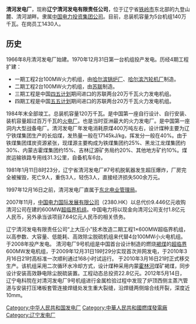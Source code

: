 {{expand|time=2013-08-21T05:07:34+00:00}}
{{unreferenced|time=2013-08-21T05:07:34+00:00}}
'''清河发电厂'''，现称'''辽宁清河发电有限责任公司'''，位于辽宁省[[铁岭市|铁岭市]]东北部的九登山麓、清河湖畔。隶属[[中国电力投资集团公司|中国电力投资集团公司]]。目前，总装机容量为5台机组140万千瓦。在岗员工1430人。
 
==历史==
1966年8月清河发电厂始建。1970年12月31日第一台机组投产发电。历经4期工程扩建：
*一期工程2台100MW火力机组，由[[哈尔滨锅炉厂|哈尔滨锅炉厂]]、[[哈尔滨汽轮机厂|哈尔滨汽轮机厂]]制造。
*二期工程2台100MW火力机组，由[[苏联|苏联]]制造。
*三期工程是中国[[四五计划|四五计划]]期间进口的苏联两台20万千瓦火力发电机组。
*四期工程是中国[[五五计划|五五计划]]期间进口的苏联两台20万千瓦火力发电机组。
1984年末全部竣工。总装机容量120万千瓦。是中国第一座自行设计、自行安装、装机容量超过百万千瓦的[[火电厂|火电厂]]。也是当时亚洲最大的火力发电厂。是中国第一座洞内大型战备电厂。清河发电厂年发电消耗原煤400万吨左右，设计煤种主要为辽宁铁煤集团生产的长焰煤，发热量一般在17145kJ/kg，挥发分一般在40%。由于铁煤集团煤炭资源紧张，现煤源主要构成为铁煤集团约25%、黑龙江龙煤集团约30%、内蒙古霍煤集团约15%、吉林辽源矿务局约20%、其他地方矿约10%。煤炭运输铁路专用线31.3公里，自备机车6台。  

1981年1月11日8时23分，辽宁省清河发电厂#7号机脱氧器发生超压爆炸，厂房完全被摧毁，死亡9人，重伤3人，轻伤3人，直接经济损失500余万元。

1997年12月16日之前，清河发电厂直属于[[东北电业管理局|东北电业管理局]]。

2007年11月，[[中国电力国际发展有限公司|中国电力国际发展有限公司]]（2380.HK）以总代价9.446亿元收购清河公司在建的600MW[[超临界机组|超临界机组]]。中国电力将以现金向清河公司支付1.8亿元人民币，另外承当该项目7.64亿元人民币的相关债务。

辽宁清河发电有限责任公司“上大压小”技术改造二期工程1×600MW超临界机组，以高参数、大容量、低能耗、高效除尘脱硫机组来代替4台100MW小火电机组。于2008年投产发电。 清河电厂9号机组是中国首台设计制造的燃烧[[褐煤|褐煤]]的[[超临界|超临界]]600MW发电机组，于2009年12月31日19时29分实现首次并网发电，于2010年3月16日21时高标准一次顺利通过168小时试运行。 于2010年3月16日21时正式移交生产。该机组采用二次循环水冷却方式，设计煤种采用内蒙[[霍林河|霍林河]]煤矿褐煤，同步设计安装高效静电除尘脱硫装置。工程动态总投资22.8亿元。2012年5月14日，辽宁电科院在对清河发电厂9号机组进行金属检验过程中发现了炉顶西侧主蒸汽管道与安装打压堵板套管连接焊缝处发生重大裂缝，沿焊缝两侧熔合线开裂，深度近10mm。

[[Category:中华人民共和国发电厂|Category:中华人民共和国发电厂]]
[[Category:中華人民共和國燃煤發電廠|Category:中華人民共和國燃煤發電廠]]
[[Category:辽宁发电厂|Category:辽宁发电厂]]